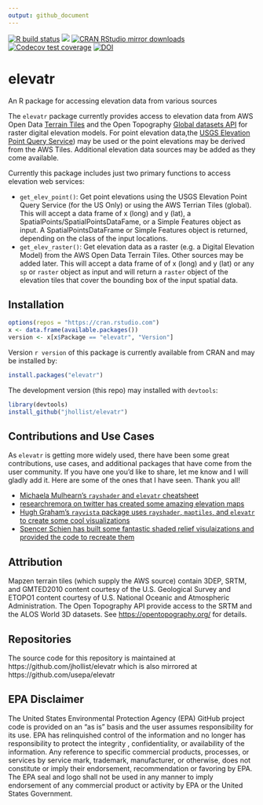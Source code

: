 ```yaml
---
output: github_document
---
```

[![R build
status](https://github.com/jhollist/elevatr/workflows/R-CMD-check/badge.svg)](https://github.com/jhollist/elevatr/actions)
[![](https://www.r-pkg.org/badges/version/elevatr)](https://www.r-pkg.org/pkg/elevatr)
[![CRAN RStudio mirror downloads](https://cranlogs.r-pkg.org/badges/elevatr)](https://www.r-pkg.org/pkg/elevatr)
[![Codecov test
coverage](https://codecov.io/gh/jhollist/elevatr/branch/main/graph/badge.svg)](https://app.codecov.io/gh/jhollist/elevatr?branch=main)
[![DOI](https://zenodo.org/badge/65325400.svg)](https://zenodo.org/badge/latestdoi/65325400)

# elevatr
An R package for accessing elevation data from various sources

The `elevatr` package currently provides access to elevation data from AWS Open Data [Terrain Tiles](https://registry.opendata.aws/terrain-tiles/) and the Open Topography [Global datasets API](https://opentopography.org/developers#API) for raster digital elevation models.  For point elevation data,the [USGS Elevation Point Query Service](https://apps.nationalmap.gov/epqs/)) may be used or the point elevations may be derived from the AWS Tiles. Additional elevation data sources may be added as they come available.

Currently this package includes just two primary functions to access elevation web services:

- `get_elev_point()`:  Get point elevations using the USGS Elevation Point Query Service (for the US Only) or using the AWS Terrian Tiles (global).  This will accept a data frame of x (long) and y (lat), a SpatialPoints/SpatialPointsDataFame, or a Simple Features object as input.  A SpatialPointsDataFrame or Simple Features object is returned, depending on the class of the input locations.
- `get_elev_raster()`: Get elevation data as a raster (e.g. a Digital Elevation Model) from the AWS Open Data Terrain Tiles.  Other sources may be added later.  This will accept a data frame of of x (long) and y (lat) or any `sp` or `raster` object as input and will return a `raster` object of the elevation tiles that cover the bounding box of the input spatial data. 

## Installation

```r
options(repos = "https://cran.rstudio.com")
x <- data.frame(available.packages())
version <- x[x$Package == "elevatr", "Version"]
```

Version `r version` of this package is currently available from CRAN and may be installed by:

```r
install.packages("elevatr")
```

The development version (this repo) may installed with `devtools`:

```r
library(devtools)
install_github("jhollist/elevatr")
```

## Contributions and Use Cases

As `elevatr` is getting more widely used, there have been some great contributions, use cases, and additional packages that have come from the user community.  If you have one you'd like to share, let me know and I will gladly add it.  Here are some of the ones that I have seen.  Thank you all!

- [Michaela Mulhearn's `rayshader` and `elevatr` cheatsheet](https://github.com/jhollist/elevatr/blob/main/contributions/mulhearn_rayshader_elevatr_cheatsheet.pdf)
- [researchremora on twitter has created some amazing elevation maps](https://twitter.com/researchremora)
- [Hugh Graham's `rayvista` package uses `rayshader`, `maptiles`, and `elevatr` to create some cool visualizations](https://github.com/h-a-graham/rayvista)
- [Spencer Schien has built some fantastic shaded relief visulaizations and provided the code to recreate them](https://github.com/Pecners/rayshader_portraits)

## Attribution

Mapzen terrain tiles (which supply the AWS source) contain 3DEP, SRTM, and GMTED2010 content courtesy of the U.S. Geological Survey and ETOPO1 content courtesy of U.S. National Oceanic and Atmospheric Administration. The Open Topography API provide access to the SRTM and the ALOS World 3D datasets.  See <https://opentopography.org/> for details.  

## Repositories
The source code for this repository is maintained at https://github.com/jhollist/elevatr which is also mirrored at https://github.com/usepa/elevatr

## EPA Disclaimer
The United States Environmental Protection Agency (EPA) GitHub project code is provided on an "as is" basis and the user assumes responsibility for its use. EPA has relinquished control of the information and no longer has responsibility to protect the integrity , confidentiality, or availability of the information. Any reference to specific commercial products, processes, or services by service mark, trademark, manufacturer, or otherwise, does not constitute or imply their endorsement, recommendation or favoring by EPA. The EPA seal and logo shall not be used in any manner to imply endorsement of any commercial product or activity by EPA or the United States Government.
